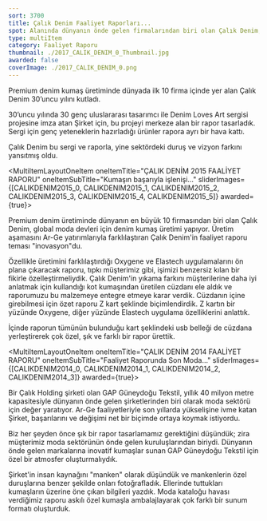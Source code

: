 ```yaml
---
sort: 3700
title: Çalık Denim Faaliyet Raporları...
spot: Alanında dünyanın önde gelen firmalarından biri olan Çalık Denim, küresel markalar için güçlü, dinamik ve güvenilir bir tedarikçi olarak Türkiye'yi başarıyla temsil ediyor. Hem ticari hem de inovatif kumaşlar içeren benzersiz koleksiyonlarıyla sektöre öncülük eden müşterimiz için, yenilikçi yaklaşımlarla çok özel, benzersiz ve dikkat çekici faaliyet raporu formatları oluşturduk.
type: multiItem
category: Faaliyet Raporu
thumbnail: ./2017_CALIK_DENIM_0_Thumbnail.jpg
awarded: false
coverImage: ./2017_CALIK_DENIM_0.png
---
```




<MultiItemLayoutOneItem oneItemTitle="ÇALIK DENİM 2017 FAALİYET RAPORU" oneItemSubTitle="Özel bir sergi, özel bir rapor" sliderImages={[CALIKDENIM2017_0,CALIKDENIM2017_1,CALIKDENIM2017_2,CALIKDENIM2017_3]} awarded={false}>

Premium denim kumaş üretiminde dünyada ilk 10 firma içinde yer alan Çalık Denim 30’uncu yılını kutladı.

30’uncu yılında 30 genç uluslararası tasarımcı ile Denim Loves Art sergisi projesine imza atan Şirket için, bu projeyi merkeze alan bir rapor tasarladık. Sergi için genç yeteneklerin hazırladığı ürünler rapora ayrı bir hava kattı.

Çalık Denim bu sergi ve raporla, yine sektördeki duruş ve vizyon farkını yansıtmış oldu.

</MultiItemLayoutOneItem>


<MultiItemLayoutOneItem oneItemTitle="ÇALIK DENİM 2015 FAALİYET RAPORU" oneItemSubTitle="Kumaşın başarıyla işlenişi..." sliderImages={[CALIKDENIM2015_0, CALIKDENIM2015_1, CALIKDENIM2015_2, CALIKDENIM2015_3, CALIKDENIM2015_4, CALIKDENIM2015_5]} awarded={true}>

Premium denim üretiminde dünyanın en büyük 10 firmasından biri olan Çalık Denim, global moda devleri için denim kumaş üretimi yapıyor. Üretim aşamasını Ar-Ge yatırımlarıyla farklılaştıran Çalık Denim'in faaliyet raporu teması "inovasyon"du.

Özellikle üretimini farklılaştırdığı Oxygene ve Elastech uygulamalarını ön plana çıkaracak raporu, tıpkı müşterimiz gibi, işimizi benzersiz kılan bir fikirle özelleştirmeliydik. Çalık Denim'in yıkama farkını müşterilerine daha iyi anlatmak için kullandığı kot kumaşından üretilen cüzdanı ele aldık ve raporumuzu bu malzemeye entegre etmeye karar verdik. Cüzdanın içine girebilmesi için özet raporu Z kart şeklinde biçimlendirdik. Z kartın bir yüzünde Oxygene, diğer yüzünde Elastech uygulama özelliklerini anlattık.

İçinde raporun tümünün bulunduğu kart şeklindeki usb belleği de cüzdana yerleştirerek çok özel, şık ve farklı bir rapor ürettik.

</MultiItemLayoutOneItem>


<MultiItemLayoutOneItem oneItemTitle="ÇALIK DENİM 2014 FAALİYET RAPORU" oneItemSubTitle="Faaliyet Raporunda Son Moda..." sliderImages={[CALIKDENIM2014_0, CALIKDENIM2014_1, CALIKDENIM2014_2, CALIKDENIM2014_3]} awarded={true}>

Bir Çalık Holding şirketi olan GAP Güneydoğu Tekstil, yıllık 40 milyon metre kapasitesiyle dünyanın önde gelen şirketlerinden biri olarak moda sektörü için değer yaratıyor. Ar-Ge faaliyetleriyle son yıllarda yükselişine ivme katan Şirket, başarılarını ve değişimi net bir biçimde ortaya koymak istiyordu.

Biz her şeyden önce şık bir rapor tasarlamamız gerektiğini düşündük; zira müşterimiz moda sektörünün önde gelen kuruluşlarından biriydi. Dünyanın önde gelen markalarına inovatif kumaşlar sunan GAP Güneydoğu Tekstil için özel bir atmosfer oluşturmalıydık.

Şirket'in insan kaynağını "manken" olarak düşündük ve mankenlerin özel duruşlarına benzer şekilde onları fotoğrafladık. Ellerinde tuttukları kumaşların üzerine öne çıkan bilgileri yazdık. Moda kataloğu havası verdiğimiz raporu askılı özel kumaşla ambalajlayarak çok farklı bir sunum formatı oluşturduk.

</MultiItemLayoutOneItem>
